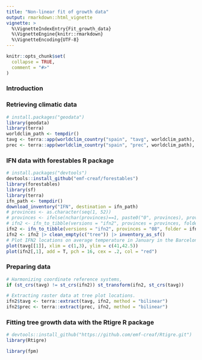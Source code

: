 ```yaml
---
title: "Non-linear fit of growth data"
output: rmarkdown::html_vignette
vignette: >
  %\VignetteIndexEntry{Fit_growth_data}
  %\VignetteEngine{knitr::rmarkdown}
  %\VignetteEncoding{UTF-8}
---
```


```r
knitr::opts_chunk$set(
  collapse = TRUE,
  comment = "#>"
)
```


### Introduction


### Retrieving climatic data



```r
# install.packages("geodata")
library(geodata)
library(terra)
worldclim_path <- tempdir()
tavg <- terra::app(worldclim_country("spain", "tavg", worldclim_path), mean)
prec <- terra::app(worldclim_country("spain", "prec", worldclim_path), sum)
```

### IFN data with forestables R package


```r
# install.packages("devtools")
devtools::install_github("emf-creaf/forestables")
library(forestables)
library(sf)
library(terra)
ifn_path <- tempdir()
download_inventory("IFN", destination = ifn_path)
# provinces <- as.character(seq(1, 52))
# provinces <- ifelse(nchar(provinces)==1, paste0("0", provinces), provinces)
# ifn2 <- ifn_to_tibble(versions = "ifn2", provinces = provinces, folder = ifn_path)
ifn2 <- ifn_to_tibble(versions = "ifn2", provinces = "08", folder = ifn_path)
ifn2 <- ifn2 |> clean_empty(c("tree")) |> inventory_as_sf()
# Plot IFN2 locations on average temperature in January in the Barcelona province.
plot(tavg[[1]], xlim = c(1,3), ylim = c(41,42.5))
plot(ifn2[,1], add = T, pch = 16, cex = .2, col = "red")
```


### Preparing data


```r
# Harmonizing coordinate reference systems,
if (st_crs(tavg) != st_crs(ifn2)) st_transform(ifn2, st_crs(tavg))

# Extracting raster data at tree plot locations.
ifn2$tavg <- terra::extract(tavg, ifn2, method = "bilinear")
ifn2$prec <- terra::extract(prec, ifn2, method = "bilinear")
```



### Fitting tree growth data with the Rtigre R package


```r
# devtools::install_github("https://github.com/emf-creaf/Rtigre.git")
library(Rtigre)

```



```r
library(fpm)
```
